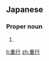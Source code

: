 ==Japanese==
{{ja-kanjitab|しげ|ゆき}}

===Proper noun===
{{ja-pos|しげゆき|proper}}

# {{given name|male|lang=ja|sort=しげゆき}}

[[li:重行]]
[[zh:重行]]